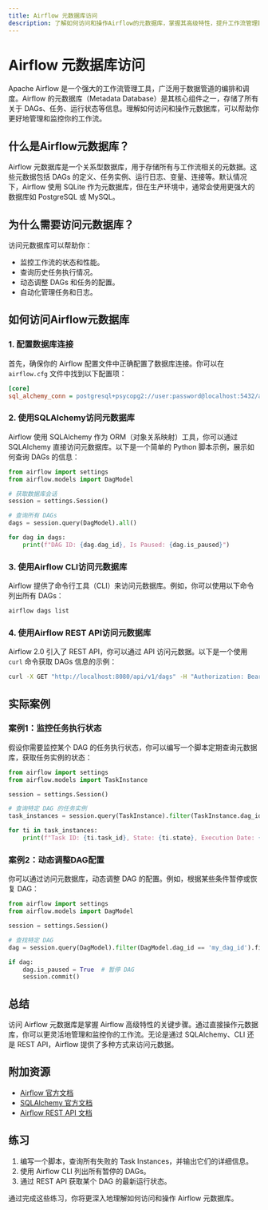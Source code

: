 ```yaml
---
title: Airflow 元数据库访问
description: 了解如何访问和操作Airflow的元数据库，掌握其高级特性，提升工作流管理能力。
---
```


# Airflow 元数据库访问

Apache Airflow 是一个强大的工作流管理工具，广泛用于数据管道的编排和调度。Airflow 的元数据库（Metadata Database）是其核心组件之一，存储了所有关于 DAGs、任务、运行状态等信息。理解如何访问和操作元数据库，可以帮助你更好地管理和监控你的工作流。

## 什么是Airflow元数据库？

Airflow 元数据库是一个关系型数据库，用于存储所有与工作流相关的元数据。这些元数据包括 DAGs 的定义、任务实例、运行日志、变量、连接等。默认情况下，Airflow 使用 SQLite 作为元数据库，但在生产环境中，通常会使用更强大的数据库如 PostgreSQL 或 MySQL。

## 为什么需要访问元数据库？

访问元数据库可以帮助你：

- 监控工作流的状态和性能。
- 查询历史任务执行情况。
- 动态调整 DAGs 和任务的配置。
- 自动化管理任务和日志。

## 如何访问Airflow元数据库

### 1. 配置数据库连接

首先，确保你的 Airflow 配置文件中正确配置了数据库连接。你可以在 `airflow.cfg` 文件中找到以下配置项：

```ini
[core]
sql_alchemy_conn = postgresql+psycopg2://user:password@localhost:5432/airflow
```

### 2. 使用SQLAlchemy访问元数据库

Airflow 使用 SQLAlchemy 作为 ORM（对象关系映射）工具，你可以通过 SQLAlchemy 直接访问元数据库。以下是一个简单的 Python 脚本示例，展示如何查询 DAGs 的信息：

```python
from airflow import settings
from airflow.models import DagModel

# 获取数据库会话
session = settings.Session()

# 查询所有 DAGs
dags = session.query(DagModel).all()

for dag in dags:
    print(f"DAG ID: {dag.dag_id}, Is Paused: {dag.is_paused}")
```

### 3. 使用Airflow CLI访问元数据库

Airflow 提供了命令行工具（CLI）来访问元数据库。例如，你可以使用以下命令列出所有 DAGs：

```bash
airflow dags list
```

### 4. 使用Airflow REST API访问元数据库

Airflow 2.0 引入了 REST API，你可以通过 API 访问元数据。以下是一个使用 `curl` 命令获取 DAGs 信息的示例：

```bash
curl -X GET "http://localhost:8080/api/v1/dags" -H "Authorization: Bearer <your_token>"
```

## 实际案例

### 案例1：监控任务执行状态

假设你需要监控某个 DAG 的任务执行状态，你可以编写一个脚本定期查询元数据库，获取任务实例的状态：

```python
from airflow import settings
from airflow.models import TaskInstance

session = settings.Session()

# 查询特定 DAG 的任务实例
task_instances = session.query(TaskInstance).filter(TaskInstance.dag_id == 'my_dag_id').all()

for ti in task_instances:
    print(f"Task ID: {ti.task_id}, State: {ti.state}, Execution Date: {ti.execution_date}")
```

### 案例2：动态调整DAG配置

你可以通过访问元数据库，动态调整 DAG 的配置。例如，根据某些条件暂停或恢复 DAG：

```python
from airflow import settings
from airflow.models import DagModel

session = settings.Session()

# 查找特定 DAG
dag = session.query(DagModel).filter(DagModel.dag_id == 'my_dag_id').first()

if dag:
    dag.is_paused = True  # 暂停 DAG
    session.commit()
```

## 总结

访问 Airflow 元数据库是掌握 Airflow 高级特性的关键步骤。通过直接操作元数据库，你可以更灵活地管理和监控你的工作流。无论是通过 SQLAlchemy、CLI 还是 REST API，Airflow 提供了多种方式来访问元数据。

## 附加资源

- [Airflow 官方文档](https://airflow.apache.org/docs/)
- [SQLAlchemy 官方文档](https://www.sqlalchemy.org/)
- [Airflow REST API 文档](https://airflow.apache.org/docs/apache-airflow/stable/stable-rest-api-ref.html)

## 练习

1. 编写一个脚本，查询所有失败的 Task Instances，并输出它们的详细信息。
2. 使用 Airflow CLI 列出所有暂停的 DAGs。
3. 通过 REST API 获取某个 DAG 的最新运行状态。

通过完成这些练习，你将更深入地理解如何访问和操作 Airflow 元数据库。